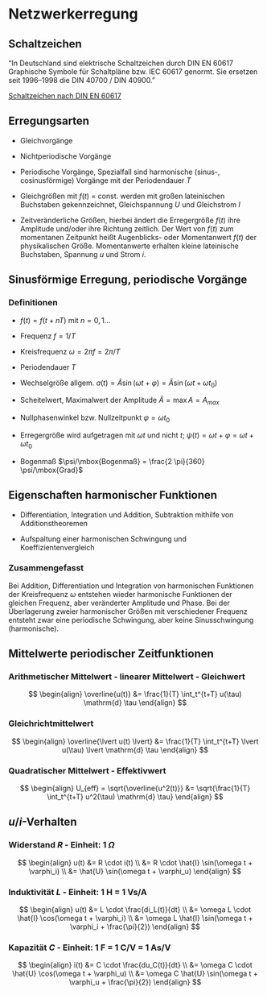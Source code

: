 # Netzwerkerregung

## Schaltzeichen

"In Deutschland sind elektrische Schaltzeichen durch DIN EN 60617 Graphische Symbole für Schaltpläne bzw. IEC 60617
 genormt. Sie ersetzen seit 1996–1998 die DIN 40700 / DIN 40900."

[Schaltzeichen nach DIN EN 60617](https://de.wikipedia.org/wiki/Liste_der_Schaltzeichen_%28Elektrik/Elektronik%29#Ideale_Stromkreise)


## Erregungsarten

* Gleichvorgänge

* Nichtperiodische Vorgänge

* Periodische Vorgänge, Spezialfall sind harmonische (sinus-, cosinusförmige) Vorgänge mit der Periodendauer $T$

* Gleichgrößen mit $f(t)$ = const. werden mit großen lateinischen Buchstaben gekennzeichnet, Gleichspannung $U$ und
  Gleichstrom $I$ 
  
* Zeitveränderliche Größen, hierbei ändert die Erregergröße $f(t)$ ihre Amplitude und/oder ihre Richtung zeitlich. Der
  Wert von $f(t)$ zum momentanen Zeitpunkt heißt Augenblicks- oder Momentanwert $f(t)$ der physikalischen
  Größe. Momentanwerte erhalten kleine lateinische Buchstaben, Spannung $u$ und Strom $i$. 


## Sinusförmige Erregung, periodische Vorgänge

::: {.callout-note}

### Definitionen

* $f(t)=f(t+nT)$ mit $n=0, 1 ...$

* Frequenz $f=1/T$

* Kreisfrequenz $\omega=2\pi f = 2\pi/T$

* Periodendauer $T$

* Wechselgröße allgem. $a(t)=\hat{A} \sin (\omega t +\varphi) = \hat{A} \sin(\omega t + \omega t_0)$

* Scheitelwert, Maximalwert der Amplitude $\hat{A}=\max{A}=A_{max}$

* Nullphasenwinkel bzw. Nullzeitpunkt $\varphi=\omega t_0$

* Erregergröße wird aufgetragen mit $\omega t$ und nicht $t$; $\psi(t) = \omega t + \varphi = \omega t + \omega t_0$

* Bogenmaß $\psi/\mbox{Bogenmaß} = \frac{2 \pi}{360} \psi/\mbox{Grad}$
:::


## Eigenschaften harmonischer Funktionen

* Differentiation, Integration und Addition, Subtraktion mithilfe von Additionstheoremen

* Aufspaltung einer harmonischen Schwingung und Koeffizientenvergleich

::: {.callout-note} 

### Zusammengefasst

Bei Addition, Differentiation und Integration von harmonischen Funktionen der Kreisfrequenz $\omega$
entstehen wieder harmonische Funktionen der gleichen Frequenz, aber veränderter Amplitude und Phase. Bei der
Überlagerung zweier harmonischer Größen mit verschiedener Frequenz entsteht zwar eine periodische Schwingung, aber
keine Sinusschwingung (harmonische).
:::

## Mittelwerte periodischer Zeitfunktionen

::: {.callout-note} 

### Arithmetischer Mittelwert - linearer Mittelwert - Gleichwert

$$
\begin{align}
\overline{u(t)} &= \frac{1}{T} \int_t^{t+T} u(\tau) \mathrm{d} \tau
\end{align}
$$
:::

::: {.callout-note} 

### Gleichrichtmittelwert

$$
\begin{align}
\overline{\lvert u(t) \lvert} &= \frac{1}{T} \int_t^{t+T} \lvert u(\tau) \lvert \mathrm{d} \tau
\end{align}
$$
:::

::: {.callout-note} 

### Quadratischer Mittelwert - Effektivwert

$$
\begin{align}
U_{eff} = \sqrt{\overline{u^2(t)}} &= \sqrt{\frac{1}{T} \int_t^{t+T} u^2(\tau) \mathrm{d} \tau}
\end{align}
$$
:::

## $u/i$-Verhalten

::: {.callout-note} 

### Widerstand $R$ - Einheit: 1 $\Omega$

$$
\begin{align}
u(t) &= R \cdot i(t) \\
&= R \cdot \hat{I} \sin(\omega t + \varphi_i) \\
&= \hat{U} \sin(\omega t + \varphi_u)
\end{align}
$$
:::

::: {.callout-note}

### Induktivität $L$ - Einheit: 1 H = 1 Vs/A

$$
\begin{align}
u(t) &= L \cdot \frac{di_L(t)}{dt} \\
&= \omega L \cdot \hat{I} \cos(\omega t + \varphi_i) \\
&= \omega L \hat{I} \sin(\omega t + \varphi_i + \frac{\pi}{2})
\end{align}
$$
:::

::: {.callout-note} 

### Kapazität $C$ - Einheit: 1 F = 1 C/V = 1 As/V

$$
\begin{align}
i(t) &= C \cdot \frac{du_C(t)}{dt} \\
&= \omega C \cdot \hat{U} \cos(\omega t + \varphi_u) \\
&= \omega C \hat{U} \sin(\omega t + \varphi_u + \frac{\pi}{2})
\end{align}
$$
:::

